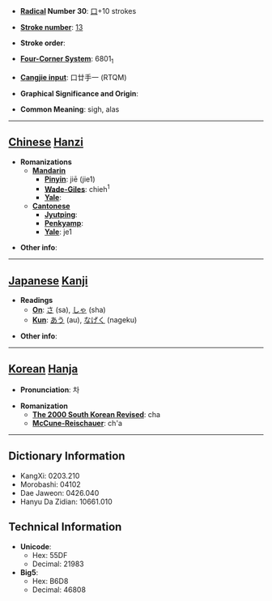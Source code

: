 * '''[[Wiktionary:Chinese radical index| Radical]] Number 30''': [[Wiktionary:Chinese radical index 口|口]]+10 strokes

* '''[[Wiktionary:Chinese total strokes index|Stroke number]]''': [[Wiktionary:Chinese total strokes index 13|13]]

* '''Stroke order''': 

* '''[[Wiktionary:Chinese four corner index|Four-Corner System]]''': 6801<sub>1</sub>

* '''[[Wiktionary:Chinese Cangjie index|Cangjie input]]''': 口廿手一 (RTQM)

* '''Graphical Significance and Origin''': 

* '''Common Meaning''': sigh, alas

----

== [[Chinese]] [[Hanzi]] ==

* '''Romanizations'''
** '''[[Mandarin]]'''
*** '''[[Pinyin]]''': jiē (jie1)
*** '''[[Wade-Giles]]''': chieh<sup>1</sup>
*** '''[[Yale]]''': 
** '''[[Cantonese]]'''
*** '''[[Jyutping]]''':
*** '''[[Penkyamp]]''': 
*** '''[[Yale]]''': je1

* '''Other info''': 

----

== [[Japanese]] [[Kanji]] ==

* '''Readings'''
** '''[[On]]''': [[さ]] (sa), [[しゃ]] (sha)
** '''[[Kun]]''': [[あう]] (au), [[なげく]] (nageku)

* '''Other info''':  

----

== [[Korean]] [[Hanja]] ==

* '''Pronunciation''': 차

* '''Romanization'''
** '''[[The 2000 South Korean Revised Romanization|The 2000 South Korean Revised]]''': cha
** '''[[McCune-Reischauer]]''': ch'a

----

== Dictionary Information ==

* KangXi: 0203.210
* Morobashi: 04102
* Dae Jaweon: 0426.040
* Hanyu Da Zidian: 10661.010

== Technical Information ==

* '''Unicode''':
** Hex: 55DF
** Decimal: 21983
* '''Big5''':
** Hex: B6D8
** Decimal: 46808